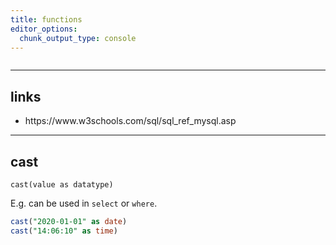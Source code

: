 ```yaml
---
title: functions
editor_options: 
  chunk_output_type: console
---
```


```r
```

*********************************************************************

## links 

* https://www.w3schools.com/sql/sql_ref_mysql.asp

*********************************************************************

## cast

`cast(value as datatype)`

E.g. can be used in `select` or `where`.

```sql
cast("2020-01-01" as date)
cast("14:06:10" as time)
```


